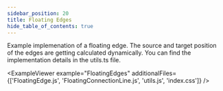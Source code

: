 ```yaml
---
sidebar_position: 20
title: Floating Edges
hide_table_of_contents: true
---
```



Example implemenation of a floating edge. The source and target position of the edges are getting calculated dynamically. You can find the implementation details in the utils.ts file.

<ExampleViewer
  example="FloatingEdges"
  additionalFiles={['FloatingEdge.js', 'FloatingConnectionLine.js', 'utils.js', 'index.css']}
/>
